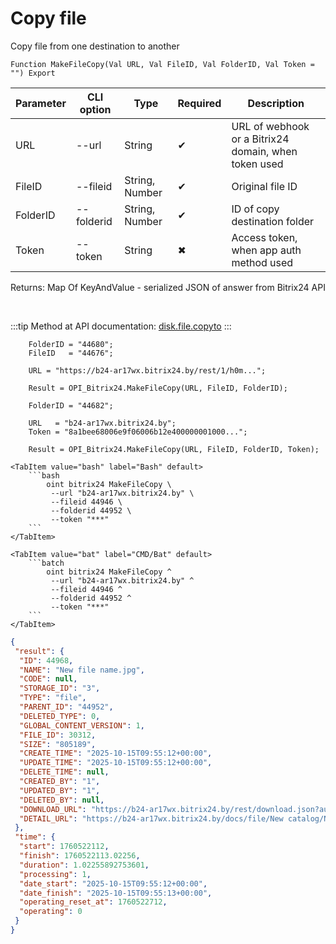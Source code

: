 ﻿---
sidebar_position: 8
description: Copy file and other functions to work with Bitrix24 in the Open Integration Package, a free open-source integration library for 1C:Enterprise 8, OneScript and CLI
keywords: [1C, 1С, 1С:Enterprise, 1С:Enterprise 8.3, API, Integration, Services, Exchange, OneScript, CLI, Bitrix24]
---


# Copy file
 Copy file from one destination to another



`Function MakeFileCopy(Val URL, Val FileID, Val FolderID, Val Token = "") Export`

  | Parameter | CLI option | Type | Required | Description |
  |-|-|-|-|-|
  | URL | --url | String | &#x2714; | URL of webhook or a Bitrix24 domain, when token used |
  | FileID | --fileid | String, Number | &#x2714; | Original file ID |
  | FolderID | --folderid | String, Number | &#x2714; | ID of copy destination folder |
  | Token | --token | String | &#x2716; | Access token, when app auth method used |

  
  Returns:  Map Of KeyAndValue - serialized JSON of answer from Bitrix24 API

<br/>

:::tip
Method at API documentation: [disk.file.copyto](https://dev.1c-bitrix.ru/rest_help/disk/file/disk_file_copyto.php)
:::
<br/>


```bsl title="1C:Enterprise/OneScript code example"
    FolderID = "44680";
    FileID   = "44676";

    URL = "https://b24-ar17wx.bitrix24.by/rest/1/h0m...";

    Result = OPI_Bitrix24.MakeFileCopy(URL, FileID, FolderID);

    FolderID = "44682";

    URL   = "b24-ar17wx.bitrix24.by";
    Token = "8a1bee68006e9f06006b12e400000001000...";

    Result = OPI_Bitrix24.MakeFileCopy(URL, FileID, FolderID, Token);
```
 

 <Tabs>
  
    <TabItem value="bash" label="Bash" default>
        ```bash
            oint bitrix24 MakeFileCopy \
             --url "b24-ar17wx.bitrix24.by" \
             --fileid 44946 \
             --folderid 44952 \
             --token "***"
        ```
    </TabItem>
  
    <TabItem value="bat" label="CMD/Bat" default>
        ```batch
            oint bitrix24 MakeFileCopy ^
             --url "b24-ar17wx.bitrix24.by" ^
             --fileid 44946 ^
             --folderid 44952 ^
             --token "***"
        ```
    </TabItem>
</Tabs>


```json title="Result"
{
 "result": {
  "ID": 44968,
  "NAME": "New file name.jpg",
  "CODE": null,
  "STORAGE_ID": "3",
  "TYPE": "file",
  "PARENT_ID": "44952",
  "DELETED_TYPE": 0,
  "GLOBAL_CONTENT_VERSION": 1,
  "FILE_ID": 30312,
  "SIZE": "805189",
  "CREATE_TIME": "2025-10-15T09:55:12+00:00",
  "UPDATE_TIME": "2025-10-15T09:55:12+00:00",
  "DELETE_TIME": null,
  "CREATED_BY": "1",
  "UPDATED_BY": "1",
  "DELETED_BY": null,
  "DOWNLOAD_URL": "https://b24-ar17wx.bitrix24.by/rest/download.json?auth=db7bef68006e9f06006b12e4000000010000076501c07fbfd408f751025f2a26e8fbc9&token=disk%7CaWQ9NDQ5NjgmXz15M25IbHJSUHJBRlJLN1NsZkhhS1lyQVF5U3A5YnNqRw%3D%3D%7CImRvd25sb2FkfGRpc2t8YVdROU5EUTVOamdtWHoxNU0yNUliSEpTVUhKQlJsSkxOMU5zWmtoaFMxbHlRVkY1VTNBNVluTnFSdz09fGRiN2JlZjY4MDA2ZTlmMDYwMDZiMTJlNDAwMDAwMDAxMDAwMDA3NjUwMWMwN2ZiZmQ0MDhmNzUxMDI1ZjJhMjZlOGZiYzki.6CdVHlH2VDk2UKUQ6xu3zSo2oauDP9890VWbCzX%2Bm3E%3D",
  "DETAIL_URL": "https://b24-ar17wx.bitrix24.by/docs/file/New catalog/New file name.jpg"
 },
 "time": {
  "start": 1760522112,
  "finish": 1760522113.02256,
  "duration": 1.02255892753601,
  "processing": 1,
  "date_start": "2025-10-15T09:55:12+00:00",
  "date_finish": "2025-10-15T09:55:13+00:00",
  "operating_reset_at": 1760522712,
  "operating": 0
 }
}
```
